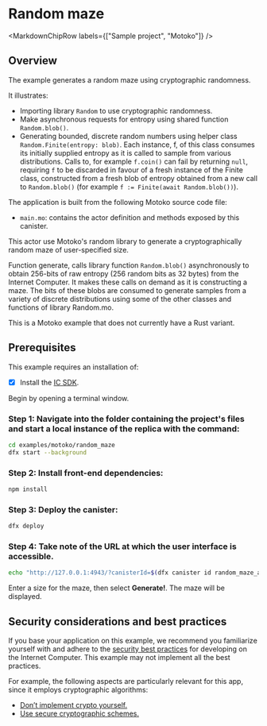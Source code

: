 
# Random maze

<MarkdownChipRow labels={["Sample project", "Motoko"]} />

## Overview

The example generates a random maze using cryptographic randomness.

It illustrates:

- Importing library `Random` to use cryptographic randomness.
- Make asynchronous requests for entropy using shared function `Random.blob()`.
- Generating bounded, discrete random numbers using helper class `Random.Finite(entropy: blob)`. Each instance, f, of this class consumes its initially supplied entropy as it is called to sample from various distributions. Calls to, for example `f.coin()` can fail by returning `null`, requiring `f` to be discarded in favour of a fresh instance of the Finite class, constructed from a fresh blob of entropy obtained from a new call to `Random.blob()` (for example `f := Finite(await Random.blob())`).

The application is built from the following Motoko source code file:

- `main.mo`: contains the actor definition and methods exposed by this canister.

This actor use Motoko's random library to generate a cryptographically random maze of user-specified size.

Function generate, calls library function `Random.blob()` asynchronously to obtain 256-bits of raw entropy (256 random bits as 32 bytes) from the Internet Computer. It makes these calls on demand as it is constructing a maze. The bits of these blobs are consumed to generate samples from a variety of discrete distributions using some of the other classes and functions of library Random.mo.

This is a Motoko example that does not currently have a Rust variant. 

## Prerequisites
This example requires an installation of:

- [x] Install the [IC SDK](https://internetcomputer.org/docs/current/developer-docs/setup/install/index.mdx).

Begin by opening a terminal window.

### Step 1: Navigate into the folder containing the project's files and start a local instance of the replica with the command:

```bash
cd examples/motoko/random_maze
dfx start --background
```

### Step 2: Install front-end dependencies:

```bash
npm install
```

### Step 3: Deploy the canister:

```bash
dfx deploy
```

### Step 4: Take note of the URL at which the user interface is accessible.

```bash
echo "http://127.0.0.1:4943/?canisterId=$(dfx canister id random_maze_assets)"
```

Enter a size for the maze, then select **Generate!**. The maze will be displayed.

## Security considerations and best practices

If you base your application on this example, we recommend you familiarize yourself with and adhere to the [security best practices](https://internetcomputer.org/docs/current/references/security/) for developing on the Internet Computer. This example may not implement all the best practices.

For example, the following aspects are particularly relevant for this app, since it employs cryptographic algorithms:
* [Don’t implement crypto yourself.](https://internetcomputer.org/docs/current/references/security/general-security-best-practices#dont-implement-crypto-yourself)
* [Use secure cryptographic schemes.](https://internetcomputer.org/docs/current/references/security/general-security-best-practices#use-secure-cryptographic-schemes)

